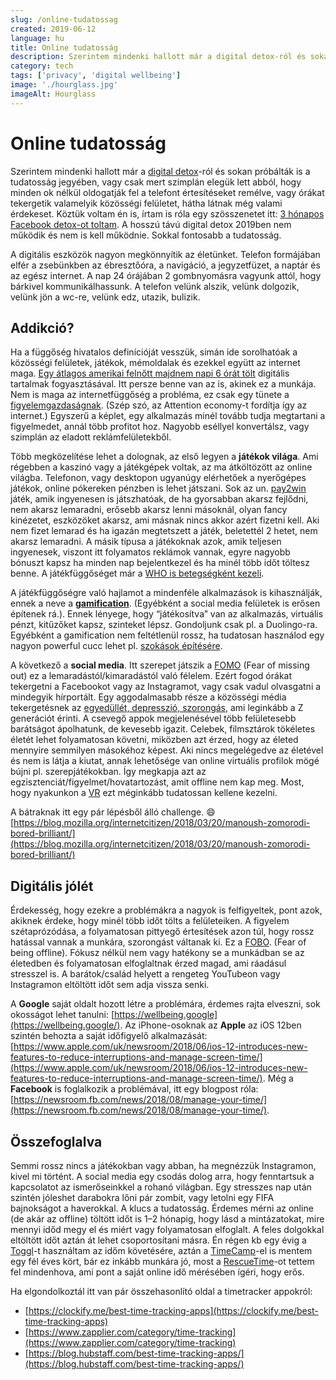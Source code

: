 ```yaml
---
slug: /online-tudatossag
created: 2019-06-12
language: hu
title: Online tudatosság
description: Szerintem mindenki hallott már a digital detox-ról és sokan próbálták is a tudatosság jegyében, vagy csak mert szimplán elegük lett abból, hogy minden ok nélkül oldogatják fel a telefont értesítéseket remélve, vagy órákat tekergetik valamelyik közösségi felületet, hátha látnak még valami érdekeset. Köztük voltam én is.
category: tech
tags: ['privacy', 'digital wellbeing']
image: './hourglass.jpg'
imageAlt: Hourglass
---
```


# Online tudatosság

Szerintem mindenki hallott már a [digital detox](https://en.wikipedia.org/wiki/Digital_detox)-ról és sokan próbálták is a tudatosság jegyében, vagy csak mert szimplán elegük lett abból, hogy minden ok nélkül oldogatják fel a telefont értesítéseket remélve, vagy órákat tekergetik valamelyik közösségi felületet, hátha látnak még valami érdekeset. Köztük voltam én is, írtam is róla egy szösszenetet itt: [3 hónapos Facebook detox-ot toltam](/3-honapos-facebook-detoxot-toltam). A hosszú távú digital detox 2019ben nem működik és nem is kell működnie. Sokkal fontosabb a tudatosság.

A digitális eszközök nagyon megkönnyítik az életünket. Telefon formájában elfér a zsebünkben az ébresztőóra, a navigáció, a jegyzetfüzet, a naptár és az egész internet. A nap 24 órájában 2 gombnyomásra vagyunk attól, hogy bárkivel kommunikálhassunk. A telefon velünk alszik, velünk dolgozik, velünk jön a wc-re, velünk edz, utazik, bulizik.

## Addikció?

Ha a függőség hivatalos definícióját vesszük, simán ide sorolhatóak a közösségi felületek, játékok, mémoldalak és ezekkel együtt az internet maga. [Egy átlagos amerikai felnőtt majdnem napi 6 órát tölt](https://www.pcmag.com/article/361587/tech-addiction-by-the-numbers-how-much-time-we-spend-online) digitális tartalmak fogyasztásával. Itt persze benne van az is, akinek ez a munkája. Nem is maga az internetfüggőség a probléma, ez csak egy tünete a [figyelemgazdaságnak](https://en.wikipedia.org/wiki/Attention_economy). (Szép szó, az Attention economy-t fordítja így az internet.) Egyszerű a képlet, egy alkalmazás minél tovább tudja megtartani a figyelmedet, annál több profitot hoz. Nagyobb eséllyel konvertálsz, vagy szimplán az eladott reklámfelületekből.

Több megközelítése lehet a dolognak, az első legyen a **játékok világa**. Ami régebben a kaszinó vagy a játékgépek voltak, az ma átköltözött az online világba. Telefonon, vagy desktopon ugyanúgy elérhetőek a nyerőgépes játékok, online pókereken pénzben is lehet játszani. Sok az un. [pay2win](https://en.wikipedia.org/wiki/Free-to-play#Pay-to-win) játék, amik ingyenesen is játszhatóak, de ha gyorsabban akarsz fejlődni, nem akarsz lemaradni, erősebb akarsz lenni másoknál, olyan fancy kinézetet, eszközöket akarsz, ami másnak nincs akkor azért fizetni kell. Aki nem fizet lemarad és ha igazán megtetszett a játék, beletettél 2 hetet, nem akarsz lemaradni. A másik típusa a játékoknak azok, amik teljesen ingyenesek, viszont itt folyamatos reklámok vannak, egyre nagyobb bónuszt kapsz ha minden nap bejelentkezel és ha minél több időt töltesz benne. A játékfüggőséget már a [WHO is betegségként kezeli](https://www.who.int/features/qa/gaming-disorder/en/).

A játékfüggőségre való hajlamot a mindenféle alkalmazások is kihasználják, ennek a neve a **[gamification](https://blog.mozilla.org/internetcitizen/2018/07/13/games-gaming-gamification/)**. (Egyébként a social media felületek is erősen építenek rá.). Ennek lényege, hogy “játékosítva” van az alkalmazás, virtuális pénzt, kitűzőket kapsz, szinteket lépsz. Gondoljunk csak pl. a Duolingo-ra. Egyébként a gamification nem feltétlenül rossz, ha tudatosan használod egy nagyon powerful cucc lehet pl. [szokások építésére](https://habitica.com/static/home).

A következő a **social media**. Itt szerepet játszik a [FOMO](https://en.wikipedia.org/wiki/Fear_of_missing_out) (Fear of missing out) ez a lemaradástól/kimaradástól való félelem. Ezért fogod órákat tekergetni a Facebookot vagy az Instagramot, vagy csak vadul olvasgatni a mindegyik hírportált. Egy aggodalmasabb része a közösségi média tekergetésnek az [egyedüllét, depresszió, szorongás](https://www.prweek.com/article/1459149/gen-z-quitting-social-media-droves-makes-unhappy-study-finds), ami leginkább a Z generációt érinti. A csevegő appok megjelenésével több felületesebb barátságot ápolhatunk, de kevesebb igazit. Celebek, filmsztárok tökéletes életét lehet folyamatosan követni, miközben azt érzed, hogy az életed mennyire semmilyen másokéhoz képest. Aki nincs megelégedve az életével és nem is látja a kiutat, annak lehetősége van online virtuális profilok mögé bújni pl. szerepjátékokban. Így megkapja azt az egzisztenciát/figyelmet/hovatartozást, amit offline nem kap meg. Most, hogy nyakunkon a [VR](https://en.wikipedia.org/wiki/Virtual_reality) ezt méginkább tudatossan kellene kezelni.

A bátraknak itt egy pár lépésből álló challenge. 😄 [https://blog.mozilla.org/internetcitizen/2018/03/20/manoush-zomorodi-bored-brilliant/](https://blog.mozilla.org/internetcitizen/2018/03/20/manoush-zomorodi-bored-brilliant/)

## Digitális jólét

Érdekesség, hogy ezekre a problémákra a nagyok is felfigyeltek, pont azok, akiknek érdeke, hogy minél több időt tölts a felületeiken. A figyelem szétaprózódása, a folyamatosan pittyegő értesítések azon túl, hogy rossz hatással vannak a munkára, szorongást váltanak ki. Ez a [FOBO](https://www.bustle.com/p/what-is-fobo-fear-of-being-offline-can-have-serious-consequences-12269955). (Fear of being offline). Fókusz nélkül nem vagy hatékony se a munkádban se az életedben és folyamatosan elfoglaltnak érzed magad, ami ráadásul stresszel is. A barátok/család helyett a rengeteg YouTubeon vagy Instagramon eltöltött időt sem adja vissza senki.

A **Google** saját oldalt hozott létre a problémára, érdemes rajta elveszni, sok okosságot lehet tanulni: [https://wellbeing.google](https://wellbeing.google/). Az iPhone-osoknak az **Apple** az iOS 12ben szintén behozta a saját időfigyelő alkalmazását: [https://www.apple.com/uk/newsroom/2018/06/ios-12-introduces-new-features-to-reduce-interruptions-and-manage-screen-time/](https://www.apple.com/uk/newsroom/2018/06/ios-12-introduces-new-features-to-reduce-interruptions-and-manage-screen-time/). Még a **Facebook** is foglalkozik a problémával, itt egy blogpost róla: [https://newsroom.fb.com/news/2018/08/manage-your-time/](https://newsroom.fb.com/news/2018/08/manage-your-time/).

## Összefoglalva

Semmi rossz nincs a játékokban vagy abban, ha megnézzük Instagramon, kivel mi történt. A social media egy csodás dolog arra, hogy fenntartsuk a kapcsolatot az ismerőseinkkel a rohanó világban. Egy stresszes nap után szintén jóleshet darabokra lőni pár zombit, vagy letolni egy FIFA bajnokságot a haverokkal. A klucs a tudatosság. Érdemes mérni az online (de akár az offline) töltött időt is 1–2 hónapig, hogy lásd a mintázatokat, mire mennyi időd megy el és miért vagy folyamatosan elfoglalt. A feles dolgokkal eltöltött időt aztán át lehet csoportosítani másra. Én régen kb egy évig a [Toggl](https://toggl.com/)-t használtam az időm követésére, aztán a [TimeCamp](https://www.timecamp.com/)-el is mentem egy fél éves kört, bár ez inkább munkára jó, most a [RescueTime](https://www.rescuetime.com/)-ot tettem fel mindenhova, ami pont a saját online idő mérésében ígéri, hogy erős.

Ha elgondolkoztál itt van pár összehasonlító oldal a timetracker appokról:

- [https://clockify.me/best-time-tracking-apps](https://clockify.me/best-time-tracking-apps)
- [https://www.zapplier.com/category/time-tracking](https://www.zapplier.com/category/time-tracking)
- [https://blog.hubstaff.com/best-time-tracking-apps/](https://blog.hubstaff.com/best-time-tracking-apps/)
